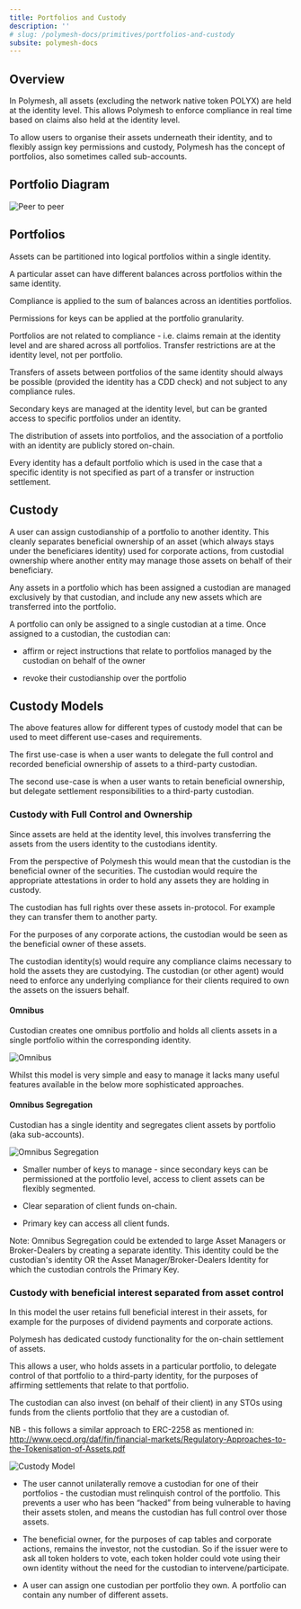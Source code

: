 ```yaml
---
title: Portfolios and Custody
description: ''
# slug: /polymesh-docs/primitives/portfolios-and-custody
subsite: polymesh-docs
---
```


## Overview

In Polymesh, all assets (excluding the network native token POLYX) are held at the identity level. This allows Polymesh to enforce compliance in real time based on claims also held at the identity level.

To allow users to organise their assets underneath their identity, and to flexibly assign key permissions and custody, Polymesh has the concept of portfolios, also sometimes called sub-accounts.

## Portfolio Diagram

![Peer to peer](../images/custody.png)

## Portfolios

Assets can be partitioned into logical portfolios within a single identity.

A particular asset can have different balances across portfolios within the same identity.

Compliance is applied to the sum of balances across an identities portfolios.

Permissions for keys can be applied at the portfolio granularity.

Portfolios are not related to compliance - i.e. claims remain at the identity level and are shared across all portfolios. Transfer restrictions are at the identity level, not per portfolio.

Transfers of assets between portfolios of the same identity should always be possible (provided the identity has a CDD check) and not subject to any compliance rules.

Secondary keys are managed at the identity level, but can be granted access to specific portfolios under an identity.

The distribution of assets into portfolios, and the association of a portfolio with an identity are publicly stored on-chain.

Every identity has a default portfolio which is used in the case that a specific identity is not specified as part of a transfer or instruction settlement.

## Custody

A user can assign custodianship of a portfolio to another identity. This cleanly separates beneficial ownership of an asset (which always stays under the beneficiares identity) used for corporate actions, from custodial ownership where another entity may manage those assets on behalf of their beneficiary.

Any assets in a portfolio which has been assigned a custodian are managed exclusively by that custodian, and include any new assets which are transferred into the portfolio.

A portfolio can only be assigned to a single custodian at a time. Once assigned to a custodian, the custodian can:

- affirm or reject instructions that relate to portfolios managed by the custodian on behalf of the owner

- revoke their custodianship over the portfolio

## Custody Models

The above features allow for different types of custody model that can be used to meet different use-cases and requirements.

The first use-case is when a user wants to delegate the full control and recorded beneficial ownership of assets to a third-party custodian.

The second use-case is when a user wants to retain beneficial ownership, but delegate settlement responsibilities to a third-party custodian.

### Custody with Full Control and Ownership

Since assets are held at the identity level, this involves transferring the assets from the users identity to the custodians identity.

From the perspective of Polymesh this would mean that the custodian is the beneficial owner of the securities. The custodian would require the appropriate attestations in order to hold any assets they are holding in custody.

The custodian has full rights over these assets in-protocol. For example they can transfer them to another party.

For the purposes of any corporate actions, the custodian would be seen as the beneficial owner of these assets.

The custodian identity(s) would require any compliance claims necessary to hold the assets they are custodying. The custodian (or other agent) would need to enforce any underlying compliance for their clients required to own the assets on the issuers behalf.

#### Omnibus

Custodian creates one omnibus portfolio and holds all clients assets in a single portfolio within the corresponding identity.

![Omnibus](../images/omnibus.png)

Whilst this model is very simple and easy to manage it lacks many useful features available in the below more sophisticated approaches.

#### Omnibus Segregation

Custodian has a single identity and segregates client assets by portfolio (aka sub-accounts).

![Omnibus Segregation](../images/omnibus_segregation.png)

- Smaller number of keys to manage - since secondary keys can be permissioned at the portfolio level, access to client assets can be flexibly segmented.

- Clear separation of client funds on-chain.

- Primary key can access all client funds.

Note: Omnibus Segregation could be extended to large Asset Managers or Broker-Dealers by creating a separate identity. This identity could be the custodian's identity OR the Asset Manager/Broker-Dealers Identity for which the custodian controls the Primary Key.

### Custody with beneficial interest separated from asset control

In this model the user retains full beneficial interest in their assets, for example for the purposes of dividend payments and corporate actions.

Polymesh has dedicated custody functionality for the on-chain settlement of assets.

This allows a user, who holds assets in a particular portfolio, to delegate control of that portfolio to a third-party identity, for the purposes of affirming settlements that relate to that portfolio.

The custodian can also invest (on behalf of their client) in any STOs using funds from the clients portfolio that they are a custodian of.

NB - this follows a similar approach to ERC-2258 as mentioned in:  
http://www.oecd.org/daf/fin/financial-markets/Regulatory-Approaches-to-the-Tokenisation-of-Assets.pdf

![Custody Model](../images/custody_model.png)

- The user cannot unilaterally remove a custodian for one of their portfolios - the custodian must relinquish control of the portfolio. This prevents a user who has been “hacked” from being vulnerable to having their assets stolen, and means the custodian has full control over those assets.

- The beneficial owner, for the purposes of cap tables and corporate actions, remains the investor, not the custodian. So if the issuer were to ask all token holders to vote, each token holder could vote using their own identity without the need for the custodian to intervene/participate.

- A user can assign one custodian per portfolio they own. A portfolio can contain any number of different assets.

